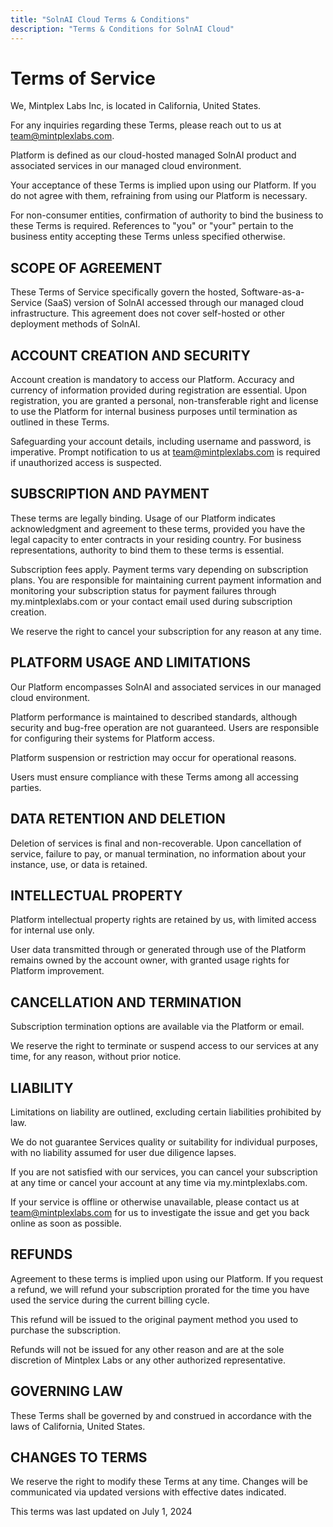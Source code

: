 ```yaml
---
title: "SolnAI Cloud Terms & Conditions"
description: "Terms & Conditions for SolnAI Cloud"
---
```


# Terms of Service

We, Mintplex Labs Inc, is located in California, United States.

For any inquiries regarding these Terms, please reach out to us at team@mintplexlabs.com.

Platform is defined as our cloud-hosted managed SolnAI product and associated services in our managed cloud environment.

Your acceptance of these Terms is implied upon using our Platform. If you do not agree with them, refraining from using our Platform is necessary.

For non-consumer entities, confirmation of authority to bind the business to these Terms is required. References to "you" or "your" pertain to the business entity accepting these Terms unless specified otherwise.

## SCOPE OF AGREEMENT

These Terms of Service specifically govern the hosted, Software-as-a-Service (SaaS) version of SolnAI accessed through our managed cloud infrastructure. This agreement does not cover self-hosted or other deployment methods of SolnAI.

## ACCOUNT CREATION AND SECURITY

Account creation is mandatory to access our Platform. Accuracy and currency of information provided during registration are essential. Upon registration, you are granted a personal, non-transferable right and license to use the Platform for internal business purposes until termination as outlined in these Terms.

Safeguarding your account details, including username and password, is imperative. Prompt notification to us at team@mintplexlabs.com is required if unauthorized access is suspected.

## SUBSCRIPTION AND PAYMENT

These terms are legally binding. Usage of our Platform indicates acknowledgment and agreement to these terms, provided you have the legal capacity to enter contracts in your residing country. For business representations, authority to bind them to these terms is essential.

Subscription fees apply. Payment terms vary depending on subscription plans. You are responsible for maintaining current payment information and monitoring your subscription status for payment failures through my.mintplexlabs.com or your contact email used during subscription creation.

We reserve the right to cancel your subscription for any reason at any time.

## PLATFORM USAGE AND LIMITATIONS

Our Platform encompasses SolnAI and associated services in our managed cloud environment.

Platform performance is maintained to described standards, although security and bug-free operation are not guaranteed. Users are responsible for configuring their systems for Platform access.

Platform suspension or restriction may occur for operational reasons.

Users must ensure compliance with these Terms among all accessing parties.

## DATA RETENTION AND DELETION

Deletion of services is final and non-recoverable. Upon cancellation of service, failure to pay, or manual termination, no information about your instance, use, or data is retained.

## INTELLECTUAL PROPERTY

Platform intellectual property rights are retained by us, with limited access for internal use only.

User data transmitted through or generated through use of the Platform remains owned by the account owner, with granted usage rights for Platform improvement.

## CANCELLATION AND TERMINATION

Subscription termination options are available via the Platform or email.

We reserve the right to terminate or suspend access to our services at any time, for any reason, without prior notice.

## LIABILITY

Limitations on liability are outlined, excluding certain liabilities prohibited by law.

We do not guarantee Services quality or suitability for individual purposes, with no liability assumed for user due diligence lapses.

If you are not satisfied with our services, you can cancel your subscription at any time or cancel your account at any time via my.mintplexlabs.com.

If your service is offline or otherwise unavailable, please contact us at team@mintplexlabs.com for us to investigate the issue and get you back online as soon as possible.

## REFUNDS

Agreement to these terms is implied upon using our Platform. If you request a refund, we will refund your subscription prorated for the time you have used the service during the current billing cycle.

This refund will be issued to the original payment method you used to purchase the subscription.

Refunds will not be issued for any other reason and are at the sole discretion of Mintplex Labs or any other authorized representative.

## GOVERNING LAW

These Terms shall be governed by and construed in accordance with the laws of California, United States.

## CHANGES TO TERMS

We reserve the right to modify these Terms at any time. Changes will be communicated via updated versions with effective dates indicated.

This terms was last updated on July 1, 2024
